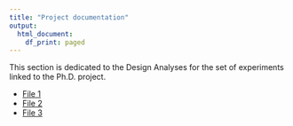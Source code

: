 ```yaml
---
title: "Project documentation"
output:   
  html_document: 
    df_print: paged
---
```


This section is dedicated to the Design Analyses for the set of experiments linked to the Ph.D. project.

* [File 1](content/file1.html)  
* [File 2](content/file2.html)  
* [File 3](content/file3.html)
